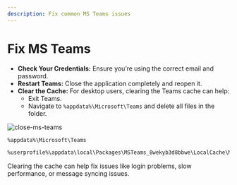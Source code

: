 ```yaml
---
description: Fix common MS Teams issues
---
```




# Fix MS Teams


<!-- 
Microsoft Teams is a powerful collaboration tool, but you might occasionally encounter issues. Here’s a quick guide to help you troubleshoot and resolve common problems. -->


<MsTeams className="logoBadge" />

<!-- import ComingSoon from "@site/src/components/ComingSoon";

<ComingSoon /> -->

<!-- 
## 1. **Unable to Log In**

If you can’t log in, try the following: -->

- **Check Your Credentials:** Ensure you’re using the correct email and password.
- **Restart Teams:** Close the application completely and reopen it.
- **Clear the Cache:** For desktop users, clearing the Teams cache can help:
  - Exit Teams.
  - Navigate to `%appdata%\Microsoft\Teams` and delete all files in the folder.



![close-ms-teams](/img/troubleshooting/close-ms-teams.png)


<Tabs>
  <TabItem value="classic" label="Classic Teams" default>

```bash
%appdata%\Microsoft\Teams
```

  </TabItem>
  <TabItem value="new" label="New Teams">

```bash
%userprofile%\appdata\local\Packages\MSTeams_8wekyb3d8bbwe\LocalCache\Microsoft\MSTeams
```

  </TabItem>
</Tabs>

Clearing the cache can help fix issues like login problems, slow performance, or message syncing issues.